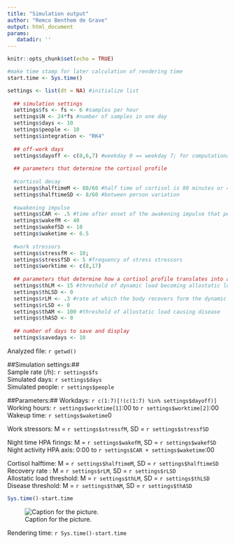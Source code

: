 ```yaml
---
title: "Simulation output"
author: "Remco Benthem de Grave"
output: html_document
params:
   datadir: ''
---
```

```r
knitr::opts_chunk$set(echo = TRUE)
```

```r

#make time stamp for later calculation of rendering time
start.time <- Sys.time()

settings <- list(dt = NA) #initialize list
  
  ## simulation settings
  settings$fs <- fs <- 6 #samples per hour
  settings$N <- 24*fs #number of samples in one day
  settings$days <- 10
  settings$people <- 10
  settings$integration <- "RK4"
  
  ## off-work days
  settings$dayoff <- c(0,6,7) #weekday 0 == weekday 7; for computational reasons, always include both
  
  ## parameters that determine the cortisol profile
  
  #cortisol decay
  settings$halftimeM <- 80/60 #half time of cortisol is 80 minutes or 4/3hour
  settings$halftimeSD <- 8/60 #between person variation
  
  #awakening impulse
  settings$CAR <- .5 #time after onset of the awakening impulse that people (report) waking up 
  settings$wakefM <- 40 
  settings$wakefSD <- 10
  settings$waketime <- 6.5
  
  #work stressors
  settings$stressfM <- 10; 
  settings$stressfSD <- 5 #frequency of stress stressors
  settings$worktime <- c(8,17)
  
  ## parameters that determine how a cortisol profile translates into allostatic load and sickness
  settings$thLM <- 15 #threshold of dynamic load becoming allostatic load 
  settings$thLSD <- 0
  settings$rLM <- .3 #rate at which the body recovers form the dynamic load
  settings$rLSD <- 0
  settings$thAM <- 100 #threshold of allostatic load causing disease
  settings$thASD <- 0
  
  ## number of days to save and display
  settings$savedays <- 10 
```



Analyzed file: 
`r getwd()`

##Simulation settings:##  
Sample rate (/h): `r settings$fs`  
Simulated days: `r settings$days`  
Simulated people: `r settings$people`  
  
##Parameters:## 
Workdays: `r c(1:7)[!(c(1:7) %in% settings$dayoff)]`   
Working hours: `r settings$worktime[1]`:00 to `r settings$worktime[2]`:00    
Wakeup time: `r settings$waketime`0   

Work stressors: M = `r settings$stressfM`, SD = `r settings$stressfSD`  

Night time HPA firings: M = `r settings$wakefM`, SD = `r settings$wakefSD`  
Night activity HPA axis: 0:00 to `r settings$CAR + settings$waketime`:00   

Cortisol halftime: M = `r settings$halftimeM`, SD = `r settings$halftimeSD`  
Recovery rate : M = `r settings$rLM`, SD = `r settings$rLSD`  
Allostatic load threshold: M = `r settings$thLM`, SD = `r settings$thLSD`  
Disease threshold: M = `r settings$thAM`, SD = `r settings$thASD`  
```r
Sys.time()-start.time
```

![Caption for the picture.](Millergraph.png)

Rendering time: `r Sys.time()-start.time`

